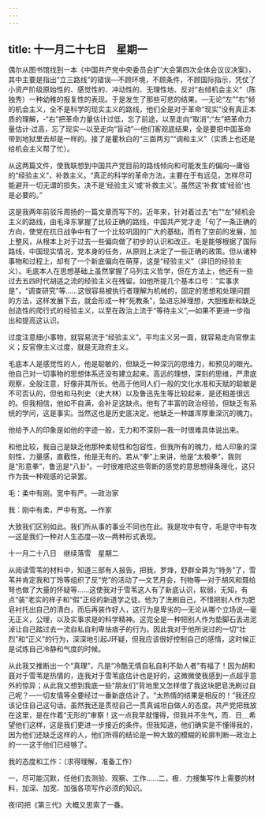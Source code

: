```yaml
---
---
---
```

title: 十一月二十七日　星期一
---




偶尔从图书馆找到一本《中国共产党中央委员会扩’大会第四次全体会议议决案》，其中主要是指出“立三路线”的错误―不顾环境，不顾条件，不顾国际指示，凭仗了小资产阶级原始性的、感觉性的、冲动性的、无理性地、反对“右倾机会主义”（陈独秀）一种幼稚的报复性的表现。于是发生了那些可悲的结果。―无论“左”“右”倾的机会主义，全不是科学的现实主义的路线，他们全是对于革命“现实”没有真正本质的理解，-“右”把革命力量估计过低，忘了前途，以至走向“取消”;“左”把革命力量估计·过高，忘了现实―以至走向“盲动”―他们客观底结果，全是要把中国革命带到地狱里去却是一样的。接了是瞿秋白的“三面两刃”“调和主义”（实质上也还是给机会主义帮了忙）。

从这两篇文件，使我联想到中国共产党目前的路线倾向和可能发生的偏向―庸俗的“经验主义”，补救主义。“真正的科学的革命方法，主要在于有远见，怎样尽可能避开一切无谓的损失，决不是‘经验主义’或‘补救主义’。虽然这‘补救’或‘经验’也是必要的。”

这是我两年前驳斥周扬的一篇文章而写下的。近年来，针对着过去“右”“左”倾机会主义的路线，由毛泽东掌握了比较正确的路线，中国共产党才走「句了一条正确的方向，使党在抗日战争中有了一个比较巩固的广大的基础，而有了空前的发展，加上整风，从根本上对于过去一些偏向做了初步的认识和改正。毛是能够根据了国际路线，中国现实情况，党本身的任务，从原则上决定了一些正确的政策。但从诸种事物和过程上，却有了一个新底偏向在萌芽，这是“经验主义”（非旧的经验主义）。毛底本人在思想基础上虽然掌握了马列主义哲学，但在方法上，他还有一些过去五四时代胡适之流的经验主义在残留。如他所提几个基本口号：“实事求是”，“调查研究”等……这很容易被执行者理解为机械的，固定的思想和处理问题的方法，这样发展下去，就会形成一种“死教条”，坠进忘掉理想，大胆推断和缺乏创造性的爬行式的经验主义，以至在政治上流于“等待主义”,―如果不更进一步指出和提高这认识。

过度注意细小事物，就容易流于“经验主义”。平均主义另一面，就容易走向官僚主义；反官僚主义过度，就是无政府主义。

毛底本人是感觉性的人，他是聪敏的，但缺乏一种深沉的思维力，和预见的眼光。他自己对一切事物的思想体系还没有建立起来。高远的理想，深刻的思维，严肃底观察，全般注意，好像非其所长。他高于他同人们一般的文化水准和天赋的聪敏是不可否认的，但他和马列史（史大林）以及鲁迅先生等比较起来，是还相差很远的。但我相信，他如不自满，会补足这缺点。他有了丰富的政治经验，但缺乏有系统的学问，这是事实。当然这也是历史底决定。他缺乏一种雄浑厚重深沉的魄力。

他给予人的印象是如他的字迹一般，无力和不深刻―我一时很难具体说出来。

和他比较，我自己是缺乏他那种柔韧性和包容性，但我所有的魄力，给人印象的深刻性，力量感，直截性，他是无有的。若从“拳”上来讲，他是“太极拳”，我则是“形意拳”，鲁迅是“八卦”。一时很难把这些零断的感觉的意思想得条理化，这只作为我一种观感的记录罢。

毛：柔中有刚。宽中有严。―政治家

我：刚中有柔，严中有宽。―作家

大致我们区别如此。我们所从事的事业不同也在此。我是攻中有守，毛是守中有攻―这是我们一种对人生态度―攻―两种形式表现。





十一月二十八日　继续落雪　星期二


从阅读雪苇的材料中，知道三部有人报告，把我，罗烽，舒群全算为“特务”了，雪苇并肯定我和丁玲等组织了反“党”的活动了―文艺月会，刊物等―对于胡风和聂给弩也做了大量的怀疑等……这使我对于雪苇这人有了新底认识，软弱，无知，有点“装”老实的样子和“假”正经的新道学之徒。他为了洗刷自己，不惜把别人作为肥皂衬托出自己的清白，而后再装作好人，这行为是卑劣的―无论从哪个立场说―毫无正义，公理，以及实事求是的科学精神。这完全是一种把别人作为垫脚石丢进泥淖让自己踏过去一流自私自利卑怯痞子的行为。因此我对于他所说过的一切“壮烈”和“正义”的行为，深深地引起J环疑，但我应该很好控制自己的感情，这时候正是试炼自己冷静和气度的时候。

从此我又推断出一个“真理”，凡是“冷酷无情自私自利不助人者”有福了！因为胡和聂对于雪苇是热情的，连我对于雪苇底估计也是好的，这微微使我感到一点超乎意外的惊异；从此我又想到我底一些“朋友们”背地里又怎样借了我这块肥皂洗刷过自己呢？―一切友情等全要经过一番新底估计了。“太热情的结果是相反的！”我还应该记住自己这句话。虽然我还是贯彻自己一贯真诚坦白做人的态度。共产党把我放在这里，是在作着“无形的”审察！这一点我早就懂得，但我并不生气，而．日＿希望他们这样，这是我们更进一步接近的条件。但我知道，他们确实是不懂得我的，因为他们还缺乏这样的人，他们所得的结论是一种大致的模糊的轮廓判断―政治上的一一这于他们已经够了。

我的态度和工作：（求得理解，准备工作）

一，尽可能沉默，任他们去测验、观察、工作……二，极．力搜集写作上需要的材料，加深、加宽、加强各项写作必须的知识。

夜I司把《第三代》大概又思索了一番。